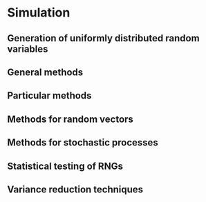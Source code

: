 # Simulation

## Generation of uniformly distributed random variables

## General methods

## Particular methods

## Methods for random vectors

## Methods for stochastic processes

## Statistical testing of RNGs

## Variance reduction techniques
